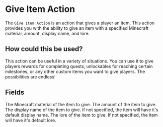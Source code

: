 
# Give Item Action

The `Give Item Action` is an action that gives a player an item. This action provides you with the ability to give an item with a specified Minecraft material, amount, display name, and lore.

## How could this be used?

This action can be useful in a variety of situations. You can use it to give players rewards for completing quests, unlockables for reaching certain milestones, or any other custom items you want to give players. The possibilities are endless!

## Fields

<ActionsField />
<EntryField name="Material" required>
    The Minecraft material of the item to give.
</EntryField>

<EntryField name="Amount" required>
    The amount of the item to give.
</EntryField>

<EntryField name="Display Name" optional colored placeholders>
    The display name of the item to give. If not specified, the item will have it's default display name.
</EntryField>

<EntryField name="Lore" optional colored placeholders>
    The lore of the item to give. If not specified, the item will have it's default lore.
</EntryField>
